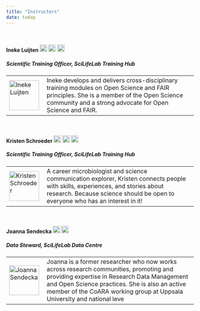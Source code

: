 ```yaml
---
title: "Instructors"
date: today
---
```



<br/>


#### Ineke Luijten <a href="https://orcid.org/0000-0001-5768-275X" rel="orcid"><img src="img/ORCID_Logomark.png" alt="" width="20" height="20"/></a> <a href="https://www.linkedin.com/in/inekeluijten/?originalSubdomain=se" rel="LinkedIn"><img src="img/Linkedin.png" alt="" width="20" height="20"/></a> <a href="https://github.com/InekeL" rel="GitHub"><img src="img/Github.png" alt="" width="20" height="20"/></a>  
##### Scientific Training Officer, SciLifeLab Training Hub  

<table>
<tr>
    <td style="width: 20%;"><img src="img/InekeLuijten.png" alt="Ineke Luijten" width="80"></td>
    <td style="width: 80%;">Ineke develops and delivers cross-disciplinary training modules on Open Science and FAIR principles. She is a member of the Open Science community and a strong advocate for Open Science and FAIR. </td>
</tr>
</table>
  
    
<br/>

#### Kristen Schroeder <a href="https://orcid.org/0000-0002-6271-4530" rel="orcid"><img src="img/ORCID_Logomark.png" alt="" width="20" height="20"/></a> <a href="https://www.linkedin.com/in/kristen-schroeder-7b418470/" rel="LinkedIn"><img src="img/Linkedin.png" alt="" width="20" height="20"/></a> <a href="https://github.com/kristen-schroeder" rel="GitHub"><img src="img/Github.png" alt="" width="20" height="20"/></a>  
##### Scientific Training Officer, SciLifeLab Training Hub  

<table>
<tr>
    <td style="width: 20%;"><img src="img/KristenSchroeder.jpeg" alt="Kristen Schroeder" width="80"></td>
    <td style="width: 80%;"> A career microbiologist and science communication explorer, Kristen connects people with skills, experiences, and stories about research. Because science should be open to everyone who has an interest in it! </td>
</tr>
</table>

<br/>

#### Joanna Sendecka <a href="https://orcid.org/0009-0002-6665-2856" rel="orcid"><img src="img/ORCID_Logomark.png" alt="" width="20" height="20"/></a> <a href="https://www.linkedin.com/in/joanna-sendecka-0a19ab8b/" rel="LinkedIn"><img src="img/Linkedin.png" alt="" width="20" height="20"/></a>  
##### Data Steward, SciLifeLab Data Centre   


<table>
<tr>
    <td style="width: 20%;"><img src="img/JoannaSendecka.jpeg" alt="Joanna Sendecka" width="80"></td>
    <td style="width: 80%;"> Joanna is a former researcher who now works across research communities, promoting and providing expertise in Research Data Management and Open Science practices. She is also an active member of the CoARA working group at Uppsala University and national leve  </td>
</tr>
</table>
  
    
<br/>

